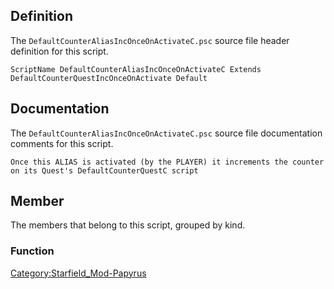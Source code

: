 {{Script_Object_Summary
| title = DefaultCounterAliasIncOnceOnActivateC
| name = [[SFM:Script-DefaultCounterAliasIncOnceOnActivateC|DefaultCounterAliasIncOnceOnActivateC]]
| extends = [[SFM:Script-DefaultCounterQuestIncOnceOnActivate|DefaultCounterQuestIncOnceOnActivate]] → [[SFM:Script-ReferenceAlias|ReferenceAlias]] → [[SFM:Script-Alias|Alias]] → [[SFM:Script-ScriptObject|ScriptObject]]
| flags = Default
}}


== Definition ==
The <code>DefaultCounterAliasIncOnceOnActivateC.psc</code> source file header definition for this script.

<source lang="papyrus">
ScriptName DefaultCounterAliasIncOnceOnActivateC Extends DefaultCounterQuestIncOnceOnActivate Default
</source>


== Documentation ==
The <code>DefaultCounterAliasIncOnceOnActivateC.psc</code> source file documentation comments for this script.

<source>
Once this ALIAS is activated (by the PLAYER) it increments the counter on its Quest's DefaultCounterQuestC script
</source>


== Member ==
The members that belong to this script, grouped by kind.

=== Function ===
{{Script_Object_Member_Summary
| title = Increment
| script = [[SFM:Script-DefaultCounterAliasIncOnceOnActivateC|DefaultCounterAliasIncOnceOnActivateC]]
| name = [[SFM:Script-DefaultCounterAliasIncOnceOnActivateC/Increment|Increment]]
| kind = Function
}}


[[Category:Starfield_Mod-Papyrus]]
